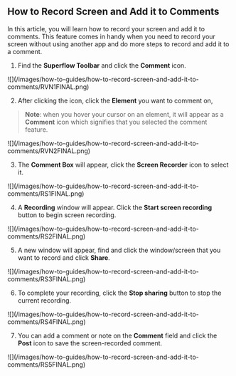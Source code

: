 ## How to Record Screen and Add it to Comments

In this article, you will learn how to record your screen and add it to comments. This feature comes in handy when you need to record your screen without using another app and do more steps to record and add it to a comment.

1. Find the **Superflow Toolbar** and click the **Comment** icon.

<Frame>
![](/images/how-to-guides/how-to-record-screen-and-add-it-to-comments/RVN1FINAL.png)
</Frame>

2. After clicking the icon, click the **Element** you want to comment on,

> **Note**: when you hover your cursor on an element, it will appear as a **Comment** icon which signifies that you selected the comment feature.

<Frame>
![](/images/how-to-guides/how-to-record-screen-and-add-it-to-comments/RVN2FINAL.png)
</Frame>

3. The **Comment Box** will appear, click the **Screen Recorder** icon to select it.

<Frame>
![](/images/how-to-guides/how-to-record-screen-and-add-it-to-comments/RS1FINAL.png)
</Frame>

4. A **Recording** window will appear. Click the **Start screen recording** button to begin screen recording.

<Frame>
![](/images/how-to-guides/how-to-record-screen-and-add-it-to-comments/RS2FINAL.png)
</Frame>

5. A new window will appear, find and click the window/screen that you want to record and click **Share**.

<Frame>
![](/images/how-to-guides/how-to-record-screen-and-add-it-to-comments/RS3FINAL.png)
</Frame>

6. To complete your recording, click the **Stop sharing** button to stop the current recording.

<Frame>
![](/images/how-to-guides/how-to-record-screen-and-add-it-to-comments/RS4FINAL.png)
</Frame>

7. You can add a comment or note on the **Comment** field and click the **Post** icon to save the screen-recorded comment.

<Frame>
![](/images/how-to-guides/how-to-record-screen-and-add-it-to-comments/RS5FINAL.png)
</Frame>

